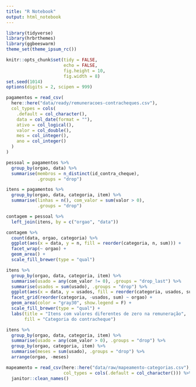 ```yaml
---
title: "R Notebook"
output: html_notebook
---
```


```r
library(tidyverse)
library(hrbrthemes)
library(ggbeeswarm)
theme_set(theme_ipsum_rc())
```

```r
knitr::opts_chunk$set(tidy = FALSE, 
                      echo = FALSE,
                      fig.height = 10,
                      fig.width = 8)
set.seed(1014)
options(digits = 2, scipen = 999)
```

```r
pagamentos = read_csv(
  here::here("data/ready/remuneracoes-contracheques.csv"),
  col_types = cols(
    .default = col_character(),
    data = col_date(format = ""),
    ativo = col_logical(),
    valor = col_double(), 
    mes = col_integer(), 
    ano = col_integer()
  )
)
```

```r
pessoal = pagamentos %>% 
  group_by(orgao, data) %>% 
  summarise(membros = n_distinct(id_contra_cheque), 
            .groups = "drop")

itens = pagamentos %>% 
  group_by(orgao, data, categoria, item) %>% 
  summarise(linhas = n(), com_valor = sum(valor > 0), 
            .groups = "drop")

contagem = pessoal %>% 
  left_join(itens, by = c("orgao", "data"))
```

```r
contagem %>% 
  count(data, orgao, categoria) %>% 
  ggplot(aes(x = data, y = n, fill = reorder(categoria, n, sum))) + 
  facet_wrap(~ orgao) + 
  geom_area() + 
  scale_fill_brewer(type = "qual") 
```

```r
itens %>% 
  group_by(orgao, data, categoria, item) %>% 
  summarise(usado = any(com_valor != 0), .groups = "drop_last") %>% 
  summarise(usados = sum(usado), .groups = "drop") %>% 
  ggplot(aes(x = data, y = usados, fill = reorder(categoria, usados, sum))) + 
  facet_grid(reorder(categoria, -usados, sum) ~ orgao) + 
  geom_area(color = "gray30", show.legend = F) + 
  scale_fill_brewer(type = "qual") + 
  labs(title = "Itens com valores diferentes de zero na remuneração",
       fill = "Categoria do contracheque")
```

```r
itens %>% 
  group_by(orgao, data, categoria, item) %>% 
  summarise(usado = any(com_valor > 0), .groups = "drop") %>% 
  group_by(orgao, categoria, item) %>% 
  summarise(meses = sum(usado), .groups = "drop") %>% 
  arrange(orgao, -meses)
```
```r
mapeamento = read_csv(here::here("data/raw/mapeamento-categorias.csv"), 
                      col_types = cols(.default = col_character())) %>% 
  janitor::clean_names()
```


